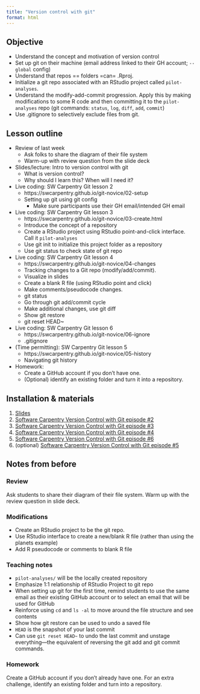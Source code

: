 ```yaml
---
title: "Version control with git"
format: html
---
```


## Objective

-   Understand the concept and motivation of version control
-   Set up git on their machine (email address linked to their GH account; `--global` config)
-   Understand that repos == folders =can= .Rproj.
-   Initialize a git repo associated with an RStudio project called `pilot-analyses`.
-   Understand the modify-add-commit progression. Apply this by making modifications to some R code and then committing it to the `pilot-analyses` repo (git commands: `status`, `log`, `diff`, `add`, `commit`)
-   Use .gitignore to selectively exclude files from git.

## Lesson outline

-   Review of last week
    -   Ask folks to share the diagram of their file system
    -   Warm-up with review question from the slide deck
-   Slides/lecture: Intro to version control with git
    -   What is version control?
    -   Why should I learn this? When will I need it?
-   Live coding: SW Carpentry Git lesson 2
    -   https://swcarpentry.github.io/git-novice/02-setup
    -   Setting up git using git config
        -   Make sure participants use their GH email/intended GH email
-   Live coding: SW Carpentry Git lesson 3
    -   https://swcarpentry.github.io/git-novice/03-create.html
    -   Introduce the concept of a repository
    -   Create a RStudio project using RStudio point-and-click interface. Call it `pilot-analyses`
    -   Use git init to initialize this project folder as a repository
    -   Use git status to check state of git repo
-   Live coding: SW Carpentry Git lesson 4
    -   https://swcarpentry.github.io/git-novice/04-changes
    -   Tracking changes to a Git repo (modify/add/commit).
    -   Visualize in slides
    -   Create a blank R file (using RStudio point and click)
    -   Make comments/pseudocode changes.
    -   git status
    -   Go through git add/commit cycle
    -   Make additional changes, use git diff
    -   Show git restore
    -   git reset HEAD\~
-   Live coding: SW Carpentry Git lesson 6
    -   https://swcarpentry.github.io/git-novice/06-ignore
    -   .gitignore
-   (Time permitting): SW Carpentry Git lesson 5
    -   https://swcarpentry.github.io/git-novice/05-history
    -   Navigating git history
-   Homework:
    -   Create a GitHub account if you don't have one.
    -   (Optional) identify an existing folder and turn it into a repository.

## Installation & materials

1.  [Slides](https://docs.google.com/presentation/d/1sbHdLtxfVFv-4V6tY_P89zhnxCA49rKwW3B3RBBv7Qg/edit#slide=id.p)
2.  [Software Carpentry Version Control with Git episode #2](https://swcarpentry.github.io/git-novice/02-setup)
3.  [Software Carpentry Version Control with Git episode #3](https://swcarpentry.github.io/git-novice/03-create)
4.  [Software Carpentry Version Control with Git episode #4](https://swcarpentry.github.io/git-novice/04-changes)
5.  [Software Carpentry Version Control with Git episode #6](https://swcarpentry.github.io/git-novice/06-ignore)
6.  (optional) [Software Carpentry Version Control with Git episode #5](https://swcarpentry.github.io/git-novice/05-history)

## Notes from before

### Review

Ask students to share their diagram of their file system.
Warm up with the review question in slide deck.

### Modifications

-   Create an RStudio project to be the git repo.
-   Use RStudio interface to create a new/blank R file (rather than using the planets example)
-   Add R pseudocode or comments to blank R file

### Teaching notes

-   `pilot-analyses/` will be the locally created repository
-   Emphasize 1:1 relationship of RStudio Project to git repo
-   When setting up git for the first time, remind students to use the same email as their existing GitHub account or to select an email that will be used for GitHub
-   Reinforce using `cd` and `ls -al` to move around the file structure and see contents
-   Show how git restore can be used to undo a saved file
-   `HEAD` is the snapshot of your last commit
-   Can use `git reset HEAD~` to undo the last commit and unstage everything---the equivalent of reversing the git add and git commit commands.

### Homework

Create a GitHub account if you don't already have one.
For an extra challenge, identify an existing folder and turn into a repository.
